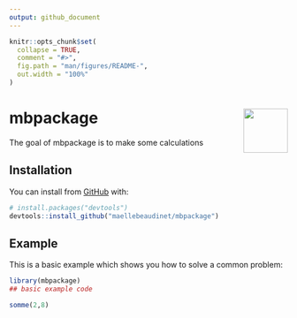 ```yaml
---
output: github_document
---
```


<!-- README.md is generated from README.Rmd. Please edit that file -->

```r
knitr::opts_chunk$set(
  collapse = TRUE,
  comment = "#>",
  fig.path = "man/figures/README-",
  out.width = "100%"
)
```

# mbpackage <img src='man/figures/logo.png' align="right" height="80" />

<!-- badges: start -->
<!-- badges: end -->

The goal of mbpackage is to make some calculations

## Installation

You can install from [GitHub](https://github.com/) with:

``` r
# install.packages("devtools")
devtools::install_github("maellebeaudinet/mbpackage")
```
## Example

This is a basic example which shows you how to solve a common problem:

```r
library(mbpackage)
## basic example code
```


```r
somme(2,8)
```

